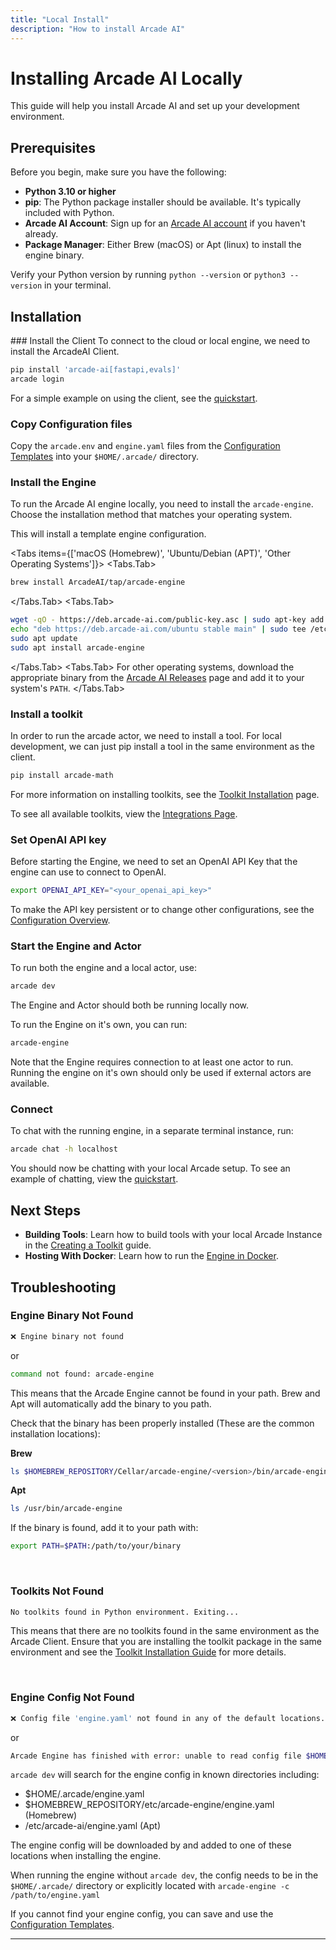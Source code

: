 ```yaml
---
title: "Local Install"
description: "How to install Arcade AI"
---
```



# Installing Arcade AI Locally

This guide will help you install Arcade AI and set up your development environment.


## Prerequisites

Before you begin, make sure you have the following:

- **Python 3.10 or higher**
- **pip**: The Python package installer should be available. It's typically included with Python.
- **Arcade AI Account**: Sign up for an [Arcade AI account](https://arcade-ai.typeform.com/early-access?typeform-source=arcade-ai.com) if you haven't already.
- **Package Manager**: Either Brew (macOS) or Apt (linux) to install the engine binary.

Verify your Python version by running `python --version` or `python3 --version` in your terminal.

## Installation

<Steps>
### Install the Client
To connect to the cloud or local engine, we need to install the ArcadeAI Client.

```bash
pip install 'arcade-ai[fastapi,evals]'
arcade login
```
For a simple example on using the client, see the [quickstart](/home/quickstart).

### Copy Configuration files
Copy the `arcade.env` and `engine.yaml` files from the [Configuration Templates](/home/configure/templates) into your `$HOME/.arcade/` directory.


### Install the Engine
To run the Arcade AI engine locally, you need to install the `arcade-engine`. Choose the installation method that matches your operating system.

This will install a template engine configuration.

<Tabs items={['macOS (Homebrew)', 'Ubuntu/Debian (APT)', 'Other Operating Systems']}>
  <Tabs.Tab>
  ```bash
  brew install ArcadeAI/tap/arcade-engine
  ```
  </Tabs.Tab>
  <Tabs.Tab>
  ```bash
  wget -qO - https://deb.arcade-ai.com/public-key.asc | sudo apt-key add -
  echo "deb https://deb.arcade-ai.com/ubuntu stable main" | sudo tee /etc/apt/sources.list.d/arcade-ai.list
  sudo apt update
  sudo apt install arcade-engine
  ```
  </Tabs.Tab>
  <Tabs.Tab>
  For other operating systems, download the appropriate binary from the [Arcade AI Releases](https://arcade-ai.com/releases) page and add it to your system's `PATH`.
  </Tabs.Tab>
</Tabs>

### Install a toolkit
In order to run the arcade actor, we need to install a tool. For local development, we can just pip install a tool in the same environment as the client.
```bash
pip install arcade-math
```

For more information on installing toolkits, see the [Toolkit Installation](/home/install/toolkits) page.

To see all available toolkits, view the [Integrations Page](/integrations/toolkits).

### Set OpenAI API key
Before starting the Engine, we need to set an OpenAI API Key that the engine can use to connect to OpenAI.
```bash
export OPENAI_API_KEY="<your_openai_api_key>"
```
To make the API key persistent or to change other configurations, see the [Configuration Overview](/home/configure/overview).

### Start the Engine and Actor
To run both the engine and a local actor, use:
```bash
arcade dev
```
The Engine and Actor should both be running locally now.


To run the Engine on it's own, you can run:
```bash
arcade-engine
```
Note that the Engine requires connection to at least one actor to run. Running the engine on it's own should only be used
if external actors are available.


### Connect

To chat with the running engine, in a separate terminal instance, run:
```bash
arcade chat -h localhost
```

You should now be chatting with your local Arcade setup. To see an example of chatting, view the [quickstart](/home/quickstart).
</Steps>

## Next Steps

- **Building Tools**: Learn how to build tools with your local Arcade Instance in the [Creating a Toolkit](/home/build-tools/create-a-toolkit) guide.
- **Hosting With Docker**: Learn how to run the [Engine in Docker](/home/install/docker).

## Troubleshooting

### Engine Binary Not Found
```bash
❌ Engine binary not found
```
or
```bash
command not found: arcade-engine
```

This means that the Arcade Engine cannot be found in your path. Brew and Apt will automatically add the binary to you path.

Check that the binary has been properly installed (These are the common installation locations):

**Brew**
```bash
ls $HOMEBREW_REPOSITORY/Cellar/arcade-engine/<version>/bin/arcade-engine
```

**Apt**
```bash
ls /usr/bin/arcade-engine
```

If the binary is found, add it to your path with:
```bash
export PATH=$PATH:/path/to/your/binary
```
<br/>

### Toolkits Not Found
```bash
No toolkits found in Python environment. Exiting...
```
This means that there are no toolkits found in the same environment as the Arcade Client. Ensure that you are installing the toolkit package in the same environment
and see the [Toolkit Installation Guide](/home/install/toolkits) for more details.

<br/>

### Engine Config Not Found
```bash
❌ Config file 'engine.yaml' not found in any of the default locations.
```
or
```bash
Arcade Engine has finished with error: unable to read config file $HOME/.arcade/engine.yaml: open $HOME/.arcade/engine.yaml: no such file or directory
```

`arcade dev` will search for the engine config in known directories including:
- $HOME/.arcade/engine.yaml
- $HOMEBREW_REPOSITORY/etc/arcade-engine/engine.yaml (Homebrew)
- /etc/arcade-ai/engine.yaml (Apt)

The engine config will be downloaded by and added to one of these locations when installing the engine.

When running the engine without `arcade dev`, the config needs to be in the `$HOME/.arcade/` directory or explicitly located with `arcade-engine -c /path/to/engine.yaml`

If you cannot find your engine config, you can save and use the [Configuration Templates](/home/configure/templates).



---
